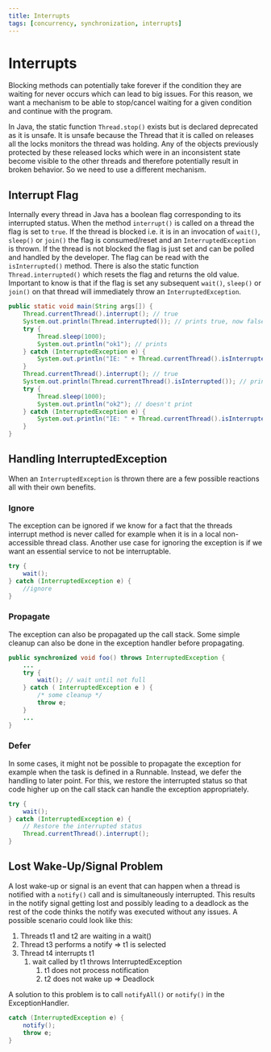 ```yaml
---
title: Interrupts
tags: [concurrency, synchronization, interrupts]
---
```


# Interrupts

Blocking methods can potentially take forever if the condition they are waiting for never occurs which can lead to big issues. For this reason, we want a mechanism to be able to stop/cancel waiting for a given condition and continue with the program.

In Java, the static function `Thread.stop()` exists but is declared deprecated as it is unsafe. It is unsafe because the Thread that it is called on releases all the locks monitors the thread was holding. Any of the objects previously protected by these released locks which were in an inconsistent state become visible to the other threads and therefore potentially result in broken behavior. So we need to use a different mechanism.

## Interrupt Flag

Internally every thread in Java has a boolean flag corresponding to its interrupted status. When the method `interrupt()` is called on a thread the flag is set to `true`. If the thread is blocked i.e. it is in an invocation of `wait()`, `sleep()` or `join()` the flag is consumed/reset and an `InterruptedException` is thrown. If the thread is not blocked the flag is just set and can be polled and handled by the developer. The flag can be read with the `isInterrupted()` method. There is also the static function `Thread.interrupted()` which resets the flag and returns the old value. Important to know is that if the flag is set any subsequent `wait()`, `sleep()` or `join()` on that thread will immediately throw an `InterruptedException`.

```java
public static void main(String args[]) {
    Thread.currentThread().interrupt(); // true
    System.out.println(Thread.interrupted()); // prints true, now false
    try {
        Thread.sleep(1000);
        System.out.println("ok1"); // prints
    } catch (InterruptedException e) {
        System.out.println("IE: " + Thread.currentThread().isInterrupted());
    }
    Thread.currentThread().interrupt(); // true
    System.out.println(Thread.currentThread().isInterrupted()); // prints true
    try {
        Thread.sleep(1000);
        System.out.println("ok2"); // doesn't print
    } catch (InterruptedException e) {
        System.out.println("IE: " + Thread.currentThread().isInterrupted()); // prints false
    }
}
```

## Handling InterruptedException

When an `InterruptedException` is thrown there are a few possible reactions all with their own benefits.

### Ignore

The exception can be ignored if we know for a fact that the threads interrupt method is never called for example when it is in a local non-accessible thread class. Another use case for ignoring the exception is if we want an essential service to not be interruptable.

```java
try {
    wait();
} catch (InterruptedException e) {
    //ignore
}
```

### Propagate

The exception can also be propagated up the call stack. Some simple cleanup can also be done in the exception handler before propagating.

```java
public synchronized void foo() throws InterruptedException {
    ...
    try {
        wait(); // wait until not full
    } catch ( InterruptedException e ) {
        /* some cleanup */
        throw e;
    }
    ...
}
```

### Defer

In some cases, it might not be possible to propagate the exception for example when the task is defined in a Runnable. Instead, we defer the handling to later point. For this, we restore the interrupted status so that code higher up on the call stack can handle the exception appropriately.

```java
try {
    wait();
} catch (InterruptedException e) {
    // Restore the interrupted status
    Thread.currentThread().interrupt();
}
```

## Lost Wake-Up/Signal Problem

A lost wake-up or signal is an event that can happen when a thread is notified with a `notify()` call and is simultaneously interrupted. This results in the notify signal getting lost and possibly leading to a deadlock as the rest of the code thinks the notify was executed without any issues. A possible scenario could look like this:

1. Threads t1 and t2 are waiting in a wait()
2. Thread t3 performs a notify => t1 is selected
3. Thread t4 interrupts t1
   1. wait called by t1 throws InterruptedException
      1. t1 does not process notification
      2. t2 does not wake up => Deadlock

A solution to this problem is to call `notifyAll()` or `notify()` in the ExceptionHandler.

```java
catch (InterruptedException e) {
    notify();
    throw e;
}
```
